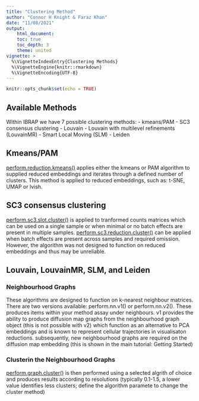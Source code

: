 ```yaml
---
title: "Clustering Method"
author: "Connor H Knight & Faraz Khan"
date: "11/08/2021"
output: 
    html_document:
    toc: true
    toc_depth: 3
    theme: united
vignette: >
  %\VignetteIndexEntry{Clustering Methods}
  %\VignetteEngine{knitr::rmarkdown}
  %\VignetteEncoding{UTF-8}
---
```


```r
knitr::opts_chunk$set(echo = TRUE)
```

## Available Methods

Within IBRAP we have 7 possible clustering methods:
 - kmeans/PAM 
 - SC3 consensus clustering 
 - Louvain
 - Louvain with multilevel refinements (LouvainMR)
 - Smart Local Moving (SLM)
 - Leiden 
 
## Kmeans/PAM

[perform.reduction.kmeans()](https://connorhknight.github.io/IBRAP/reference/perform.reduction.kmeans.html) applies either the kmeans or PAM algorithm to supplied reduced embeddings and iterates through a defined number of clusters. This method is applied to reduced embeddings, such as: t-SNE, UMAP or lvish. 

## SC3 consensus clustering

[perform.sc3.slot.cluster()](https://connorhknight.github.io/IBRAP/reference/perform.sc3.slot.cluster.html) is applied to tranformed counts matrices which can be used on a single sample or when minimal or no batch effects are present in multiple samples. [perform.sc3.reduction.cluster()](https://connorhknight.github.io/IBRAP/reference/perform.sc3.reduction.cluster.html) can be applied when batch effects are present across samples and required omission. However, the algorithm was not designed to function on reduced embeddings and thus may be unreliable. 

## Louvain, LouvainMR, SLM, and Leiden

### Neighbourhood Graphs 

These algorithms are designed to function on k-nearest neighbour matrices. There are two versions available: perform.nn.v1() or perform.nn.v2(). These produces items within your method assay under neighbours. 
v1 provides the ability to produce diffusion map graphs from the neighbourhood graph object (this is not possible with v2) which function as an alternative to PCA embeddings and is known to represent cellular trajectories in visualisaton reductions. subsequently, new neighbourhood graphs are required on the diffusion map embedding (this is shown in the main tutorial: Getting Started)

### Clusterin the Neighbourhood Graphs

[perform.graph.cluster()](file:///Users/knight05/Results/scRNA-seq/IBRAP_development/IBRAP/docs/reference/perform.graph.cluster.html) is then performed using a selected algrith of choice and produces results according to resolutions (typically 0.1-1.5, a lower value identifies less clusters; define the algorithm paramete to change the cluster method)